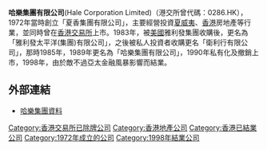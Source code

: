 '''哈樂集團有限公司'''(Hale Corporation Limited)（港交所曾代碼：0286.HK），1972年當時創立「夏香集團有限公司」，主要經營投資[[夏威夷|夏威夷]]、[[香港|香港]]房地產等行業，並同時曾在[[香港交易所|香港交易所]]上市。1983年，被[[美國|美國]]雅利發集團收購後，更名為「雅利發太平洋(集團)有限公司」，之後被私人投資者收購更名「衛利行有限公司」，那時1985年，1989年更名為「哈樂集團有限公司」，1990年私有化及撤銷上市，1998年，由於敵不過亞太金融風暴影響而結業。

==外部連結==
*[http://webb-site.com/dbpub/orgdata.asp?hide=&p=6935  哈樂集團資料]{{Wayback|url=http://webb-site.com/dbpub/orgdata.asp?hide=&p=6935 |date=20111114044538 }}


[[Category:香港交易所已除牌公司|Category:香港交易所已除牌公司]]
[[Category:香港地產公司|Category:香港地產公司]]
[[Category:香港已結業公司|Category:香港已結業公司]]
[[Category:1972年成立的公司|Category:1972年成立的公司]]
[[Category:1998年結業公司|Category:1998年結業公司]]